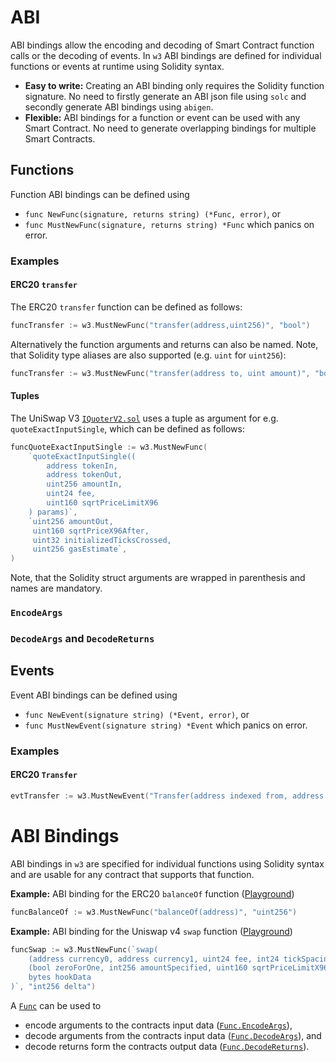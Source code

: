 # ABI

ABI bindings allow the encoding and decoding of Smart Contract function calls or the decoding of events.
In `w3` ABI bindings are defined for individual functions or events at runtime using Solidity syntax.

* **Easy to write:** Creating an ABI binding only requires the Solidity function signature. No need
  to firstly generate an ABI json file using `solc` and secondly generate ABI bindings using `abigen`.
* **Flexible:** ABI bindings for a function or event can be used with any Smart Contract. No need to
  generate overlapping bindings for multiple Smart Contracts.


## Functions

Function ABI bindings can be defined using
* `func NewFunc(signature, returns string) (*Func, error)`, or
* `func MustNewFunc(signature, returns string) *Func` which panics on error.

### Examples

#### ERC20 `transfer`

The ERC20 `transfer` function can be defined as follows:
```go
funcTransfer := w3.MustNewFunc("transfer(address,uint256)", "bool")
```

Alternatively the function arguments and returns can also be named. Note, that Solidity type aliases
are also supported (e.g. `uint` for `uint256`):
```go
funcTransfer := w3.MustNewFunc("transfer(address to, uint amount)", "bool success")
```

#### Tuples

The UniSwap V3 [`IQuoterV2.sol`](https://github.com/Uniswap/v3-periphery/blob/main/contracts/interfaces/IQuoterV2.sol#L27-L53)
uses a tuple as argument for e.g. `quoteExactInputSingle`, which can be defined as follows:

```go
funcQuoteExactInputSingle := w3.MustNewFunc(
    `quoteExactInputSingle((
        address tokenIn,
        address tokenOut,
        uint256 amountIn,
        uint24 fee,
        uint160 sqrtPriceLimitX96
    ) params)`,
    `uint256 amountOut,
     uint160 sqrtPriceX96After,
     uint32 initializedTicksCrossed,
     uint256 gasEstimate`,
)
```

Note, that the Solidity struct arguments are wrapped in parenthesis and names are mandatory.

### `EncodeArgs`

### `DecodeArgs` and `DecodeReturns`




## Events

Event ABI bindings can be defined using
* `func NewEvent(signature string) (*Event, error)`, or
* `func MustNewEvent(signature string) *Event` which panics on error.

### Examples

#### ERC20 `Transfer`

```go
evtTransfer := w3.MustNewEvent("Transfer(address indexed from, address indexed to, uint256 value)")
```

<!-- XXXXXXXXXXXXXXXXXXXXXXXXXXXXXXXXXXXXXXXXXXXXXXXXXXXXXXXXXXXXXXXXXXXXXXXXXXXXXXXXXXXXXXXXXXXXXXXXXXXXXXXXXXXXXXX
     XXXXXXXXXXXXXXXXXXXXXXXXXXXXXXXXXXXXXXXXXXXXXXXXXXXXXXXXXXXXXXXXXXXXXXXXXXXXXXXXXXXXXXXXXXXXXXXXXXXXXXXXXXXXXXX
     XXXXXXXXXXXXXXXXXXXXXXXXXXXXXXXXXXXXXXXXXXXXXXXXXXXXXXXXXXXXXXXXXXXXXXXXXXXXXXXXXXXXXXXXXXXXXXXXXXXXXXXXXXXXXXX -->

# ABI Bindings

ABI bindings in `w3` are specified for individual functions using Solidity syntax and are usable for any contract that supports that function.

**Example:** ABI binding for the ERC20 `balanceOf` function ([Playground](https://pkg.go.dev/github.com/lmittmann/w3#example-NewFunc-BalanceOf))

```go
funcBalanceOf := w3.MustNewFunc("balanceOf(address)", "uint256")
```

**Example:** ABI binding for the Uniswap v4 `swap` function ([Playground](https://pkg.go.dev/github.com/lmittmann/w3#example-NewFunc-UniswapV4Swap))

```go
funcSwap := w3.MustNewFunc(`swap(
    (address currency0, address currency1, uint24 fee, int24 tickSpacing, address hooks) key,
    (bool zeroForOne, int256 amountSpecified, uint160 sqrtPriceLimitX96) params,
    bytes hookData
)`, "int256 delta")
```

A [`Func`](https://pkg.go.dev/github.com/lmittmann/w3#Func) can be used to

* encode arguments to the contracts input data ([`Func.EncodeArgs`](https://pkg.go.dev/github.com/lmittmann/w3#Func.EncodeArgs)),
* decode arguments from the contracts input data ([`Func.DecodeArgs`](https://pkg.go.dev/github.com/lmittmann/w3#Func.DecodeArgs)), and
* decode returns form the contracts output data ([`Func.DecodeReturns`](https://pkg.go.dev/github.com/lmittmann/w3#Func.DecodeReturns)).
